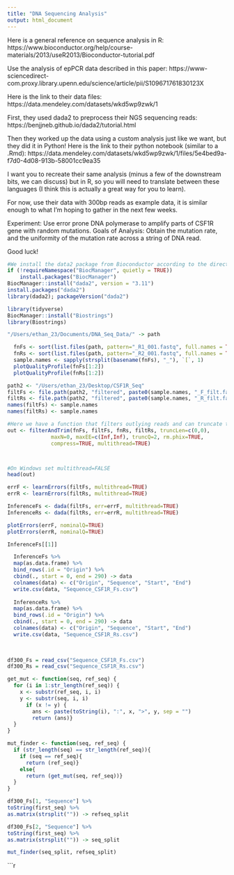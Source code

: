```yaml
---
title: "DNA Sequencing Analysis"
output: html_document
---
```


Here is a general reference on sequence analysis in R: https://www.bioconductor.org/help/course-materials/2013/useR2013/Bioconductor-tutorial.pdf

Use the analysis of epPCR data described in this paper: https://www-sciencedirect-com.proxy.library.upenn.edu/science/article/pii/S109671761830123X

Here is the link to their data files:
https://data.mendeley.com/datasets/wkd5wp9zwk/1

First, they used dada2 to preprocess their NGS sequencing reads:
https://benjjneb.github.io/dada2/tutorial.html

Then they worked up the data using a custom analysis just like we want, but they did it in Python! Here is the link to their python notebook (similar to a .Rmd):
https://data.mendeley.com/datasets/wkd5wp9zwk/1/files/5e4bed9a-f7d0-4d08-913b-58001cc9ea35

I want you to recreate their same analysis (minus a few of the downstream bits, we can discuss) but in R, so you will need to translate between these languages (I think this is actually a great way for you to learn).

For now, use their data with 300bp reads as example data, it is similar enough to what I'm hoping to gather in the next few weeks.

Experiment: Use error prone DNA polymerase to amplify parts of CSF1R gene with random mutations.
Goals of Analysis: Obtain the mutation rate, and the uniformity of the mutation rate across a string of DNA read.

Good luck!

```r
#We install the data2 package from Bioconductor according to the directions on the Bioconductor website
if (!requireNamespace("BiocManager", quietly = TRUE))
    install.packages("BiocManager")
BiocManager::install("dada2", version = "3.11")
install.packages("dada2")
library(dada2); packageVersion("dada2")
```

```r
library(tidyverse)
BiocManager::install("Biostrings")
library(Biostrings) 
```


```r
"/Users/ethan_23/Documents/DNA_Seq_Data/" -> path

  fnFs <- sort(list.files(path, pattern="_R1_001.fastq", full.names = TRUE))
  fnRs <- sort(list.files(path, pattern="_R2_001.fastq", full.names = TRUE))
  sample.names <- sapply(strsplit(basename(fnFs), "_"), `[`, 1)
  plotQualityProfile(fnFs[1:2])
  plotQualityProfile(fnRs[1:2])

```

```r
path2 <- "/Users/ethan_23/Desktop/CSF1R_Seq"
filtFs <- file.path(path2, "filtered", paste0(sample.names, "_F_filt.fastq.gz"))
filtRs <- file.path(path2, "filtered", paste0(sample.names, "_R_filt.fastq.gz"))
names(filtFs) <- sample.names
names(filtRs) <- sample.names

#Here we have a function that filters outlying reads and can truncate the region of the genome to exclude regions where the data has poor quality.
out <- filterAndTrim(fnFs, filtFs, fnRs, filtRs, truncLen=c(0,0),
              maxN=0, maxEE=c(Inf,Inf), truncQ=2, rm.phix=TRUE,
              compress=TRUE, multithread=TRUE)



#On Windows set multithread=FALSE
head(out)
```

```r
errF <- learnErrors(filtFs, multithread=TRUE)
errR <- learnErrors(filtRs, multithread=TRUE)

InferenceFs <- dada(filtFs, err=errF, multithread=TRUE)
InferenceRs <- dada(filtRs, err=errR, multithread=TRUE)

plotErrors(errF, nominalQ=TRUE)
plotErrors(errR, nominalQ=TRUE)

InferenceFs[[1]]
```


```r
  InferenceFs %>%
  map(as.data.frame) %>%
  bind_rows(.id = "Origin") %>%
  cbind(., start = 0, end = 290) -> data
  colnames(data) <- c("Origin", "Sequence", "Start", "End")
  write.csv(data, "Sequence_CSF1R_Fs.csv")
  
  InferenceRs %>%
  map(as.data.frame) %>%
  bind_rows(.id = "Origin") %>%
  cbind(., start = 0, end = 290) -> data
  colnames(data) <- c("Origin", "Sequence", "Start", "End")
  write.csv(data, "Sequence_CSF1R_Rs.csv")
  
  
```



```r
df300_Fs = read_csv("Sequence_CSF1R_Fs.csv")
df300_Rs = read_csv("Sequence_CSF1R_Rs.csv")

get_mut <- function(seq, ref_seq) {
  for (i in 1:str_length(ref_seq)) {
    x <- substr(ref_seq, i, i)
    y <- substr(seq, i, i)
      if (x != y) {
        ans <- paste(toString(i), ":", x, ">", y, sep = "")
        return (ans)}
  }
}

mut_finder <- function(seq, ref_seq) {
  if (str_length(seq) == str_length(ref_seq)){
    if (seq == ref_seq){
      return (ref_seq)}
    else{ 
      return (get_mut(seq, ref_seq))}
  }
}

```


```r
df300_Fs[1, "Sequence"] %>%
toString(first_seq) %>%
as.matrix(strsplit("")) -> refseq_split

df300_Fs[2, "Sequence"] %>%
toString(first_seq) %>%
as.matrix(strsplit("")) -> seq_split

mut_finder(seq_split, refseq_split)


```


```r
